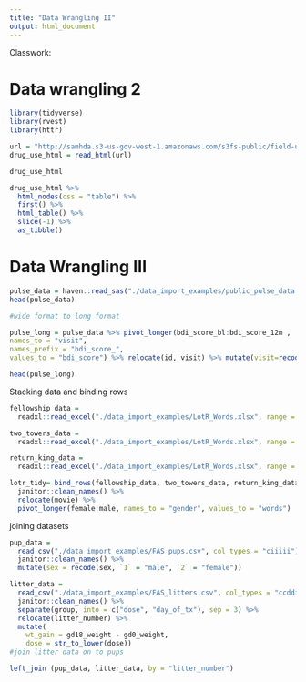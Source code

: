 ```yaml
---
title: "Data Wrangling II"
output: html_document
---
```


Classwork:

# Data wrangling  2

```r
library(tidyverse)
library(rvest)
library(httr)

url = "http://samhda.s3-us-gov-west-1.amazonaws.com/s3fs-public/field-uploads/2k15StateFiles/NSDUHsaeShortTermCHG2015.htm"
drug_use_html = read_html(url)

drug_use_html

```


```r

drug_use_html %>%
  html_nodes(css = "table") %>%
  first() %>%
  html_table() %>%
  slice(-1) %>%
  as_tibble()
```
# Data Wrangling III

```R
pulse_data = haven::read_sas("./data_import_examples/public_pulse_data.sas7bdat")   %>% janitor::clean_names()
head(pulse_data)

#wide format to long format

pulse_long = pulse_data %>% pivot_longer(bdi_score_bl:bdi_score_12m , 
names_to = "visit",
names_prefix = "bdi_score_",
values_to = "bdi_score") %>% relocate(id, visit) %>% mutate(visit=recode(visit, "bl" = "00m"))

head(pulse_long)
```
Stacking data and binding rows

```R
fellowship_data = 
  readxl::read_excel("./data_import_examples/LotR_Words.xlsx", range = "B3:D6") %>% mutate(movie= "fellowship_ring")

two_towers_data = 
  readxl::read_excel("./data_import_examples/LotR_Words.xlsx", range = "F3:H6") %>% mutate(movie= "two_towers")

return_king_data = 
  readxl::read_excel("./data_import_examples/LotR_Words.xlsx", range = "J3:L6") %>% mutate(movie= "return_king")

lotr_tidy= bind_rows(fellowship_data, two_towers_data, return_king_data) %>%
  janitor::clean_names() %>% 
  relocate(movie) %>% 
  pivot_longer(female:male, names_to = "gender", values_to = "words")

```
joining datasets

```R
pup_data = 
  read_csv("./data_import_examples/FAS_pups.csv", col_types = "ciiiii") %>%
  janitor::clean_names() %>%
  mutate(sex = recode(sex, `1` = "male", `2` = "female")) 

litter_data = 
  read_csv("./data_import_examples/FAS_litters.csv", col_types = "ccddiiii") %>%
  janitor::clean_names() %>%
  separate(group, into = c("dose", "day_of_tx"), sep = 3) %>%
  relocate(litter_number) %>%
  mutate(
    wt_gain = gd18_weight - gd0_weight,
    dose = str_to_lower(dose))
#join litter data on to pups

left_join (pup_data, litter_data, by = "litter_number")
```

